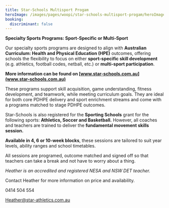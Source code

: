 ```yaml
---
title: Star-Schools Multisport Progam
heroImage: /images/pages/woopi/star-schools-multisport-progam/heroImage.png
booking:
  discriminant: false
---
```

**Specialty Sports Programs: Sport-Specific or Multi-Sport**

Our specialty sports programs are designed to align with **Australian Curriculum: Health and Physical Education (HPE)** outcomes, offering schools the flexibility to focus on either **sport-specific skill development** (e.g. athletics, football codes, netball, etc.) or **multi-sport participation**.

**More information can be found on [www.star-schools.com.au](www.star-schools.com.au)**

These programs support skill acquisition, game understanding, fitness development, and teamwork, while meeting curriculum goals. They are ideal for both core PDHPE delivery and sport enrichment streams and come with a programs matched to stage PDHPE outcomes.

Star-Schools is also registered for the **Sporting Schools** grant for the following sports: **Athletics, Soccer and Basketball.** However, all coaches and teachers are trained to deliver the **fundamental movement skills session.**&#x20;

**Available in 4, 6 or 10-week blocks**, these sessions are tailored to suit year levels, ability ranges and school timetables.

All sessions are programed, outcome matched and signed off so that teachers can take a break and not have to worry about a thing.&#x20;

*Heather is an accredited and registered NESA and NSW DET teacher.*&#x20;

Contact Heather for more information on price and availability.

0414 504 554

[Heather@star-athletics.com.au](mailto:Heather@star-athletics.com.au)
